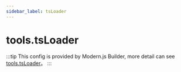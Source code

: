 ```yaml
---
sidebar_label: tsLoader
---
```


# tools.tsLoader

:::tip
This config is provided by Modern.js Builder, more detail can see [tools.tsLoader](https://modernjs.dev/builder/en/api/config-tools.html#toolstsloader)。
:::


<Main />
